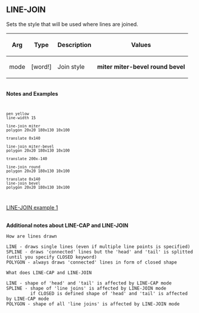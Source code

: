 == LINE-JOIN== 

Sets the style that will be used where lines are joined.

{| cellspacing="1" cellpadding="4" border="0" style="background: black; color: black"
! bgcolor="silver" | Arg 
! bgcolor="silver" | Type 
! bgcolor="silver" | Description
! bgcolor="silver" | Values
|- 
| bgcolor="white" | mode
| bgcolor="white" | [word!]
| bgcolor="white" | Join style
| bgcolor="white" | '''miter'''
'''miter-bevel'''
'''round'''
'''bevel'''
|}
<br>'''Notes and Examples'''
<code><pre>
pen yellow
line-width 15

line-join miter
polygon 20x20 180x130 10x100

translate 0x140

line-join miter-bevel
polygon 20x20 180x130 10x100

translate 200x-140

line-join round
polygon 20x20 180x130 10x100

translate 0x140
line-join bevel
polygon 20x20 180x130 10x100
</pre></code>
[[images/LINE-JOIN-1.png|LINE-JOIN example 1]]

<br>

'''Additional notes about LINE-CAP and LINE-JOIN'''
<pre>
How are lines drawn

LINE - draws single lines (even if multiple line points is specified)
SPLINE - draws 'connected' lines but the 'head' and 'tail' is splitted (until you specify CLOSED keyword)
POLYGON - always draws 'connected' lines in form of closed shape

What does LINE-CAP and LINE-JOIN

LINE - shape of 'head' and 'tail' is affected by LINE-CAP mode
SPLINE - shape of 'line joins' is affected by LINE-JOIN mode
		 if CLOSED is defined shape of 'head' and 'tail' is affected by LINE-CAP mode
POLYGON - shape of all 'line joins' is affected by LINE-JOIN mode
</pre>